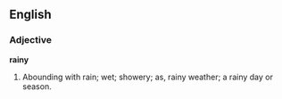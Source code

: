 ==English==

===Adjective===

'''rainy'''

#Abounding with rain; wet; showery; as, rainy weather; a rainy day or season.